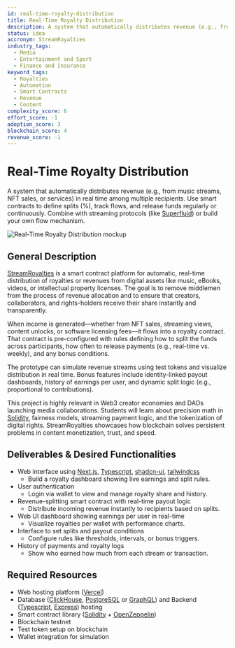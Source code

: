 ```yaml
---
id: real-time-royalty-distribution
title: Real-Time Royalty Distribution
description: A system that automatically distributes revenue (e.g., from music streams, NFT sales, or services) in real time among multiple recipients. Use smart contracts to define splits (%), track flows, and release funds regularly or continuously. Combine with streaming protocols (like Superfluid) or build your own flow mechanism.
status: idea
accronym: StreamRoyalties
industry_tags:
  - Media
  - Entertainment and Sport
  - Finance and Insurance
keyword_tags:
  - Royalties
  - Automation
  - Smart Contracts
  - Revenue
  - Content
complexity_score: 6
effort_score: -1
adoption_score: 3
blockchain_score: 4
revenue_score: -1
---
```




# Real-Time Royalty Distribution

A system that automatically distributes revenue (e.g., from music streams, NFT sales, or services) in real time among multiple recipients. Use smart contracts to define splits (%), track flows, and release funds regularly or continuously. Combine with streaming protocols (like [Superfluid](https://www.superfluid.finance/)) or build your own flow mechanism.

![Real-Time Royalty Distribution mockup](/images/project/real-time-royalty-distribution.jpg)

## General Description

[StreamRoyalties](https://streamroyalties.monark.io) is a smart contract platform for automatic, real-time distribution of royalties or revenues from digital assets like music, eBooks, videos, or intellectual property licenses. The goal is to remove middlemen from the process of revenue allocation and to ensure that creators, collaborators, and rights-holders receive their share instantly and transparently.

When income is generated—whether from NFT sales, streaming views, content unlocks, or software licensing fees—it flows into a royalty contract. That contract is pre-configured with rules defining how to split the funds across participants, how often to release payments (e.g., real-time vs. weekly), and any bonus conditions.

The prototype can simulate revenue streams using test tokens and visualize distribution in real time. Bonus features include identity-linked payout dashboards, history of earnings per user, and dynamic split logic (e.g., proportional to contributions).

This project is highly relevant in Web3 creator economies and DAOs launching media collaborations. Students will learn about precision math in [Solidity](https://soliditylang.org/), fairness models, streaming payment logic, and the tokenization of digital rights. StreamRoyalties showcases how blockchain solves persistent problems in content monetization, trust, and speed.

## Deliverables & Desired Functionalities

- Web interface using [Next.js](https://nextjs.org/), [Typescript](https://www.typescriptlang.org/), [shadcn-ui](https://ui.shadcn.com/), [tailwindcss](https://tailwindcss.com/)
    - Build a royalty dashboard showing live earnings and split rules.
- User authentication 
    - Login via wallet to view and manage royalty share and history.
- Revenue-splitting smart contract with real-time payout logic
    - Distribute incoming revenue instantly to recipients based on splits.
- Web UI dashboard showing earnings per user in real-time
    - Visualize royalties per wallet with performance charts.
- Interface to set splits and payout conditions
    - Configure rules like thresholds, intervals, or bonus triggers.
- History of payments and royalty logs
    - Show who earned how much from each stream or transaction.

## Required Resources

- Web hosting platform ([Vercel](https://www.vercel.com/))
- Database ([ClickHouse](https://clickhouse.com/), [PostgreSQL](https://www.postgresql.org/) or [GraphQL](https://graphql.org/)) and Backend ([Typescript](https://www.typescriptlang.org/), [Express](https://expressjs.com/)) hosting
- Smart contract library ([Solidity](https://soliditylang.org/) + [OpenZeppelin](https://www.openzeppelin.com/))
- Blockchain testnet
- Test token setup on blockchain
- Wallet integration for simulation
